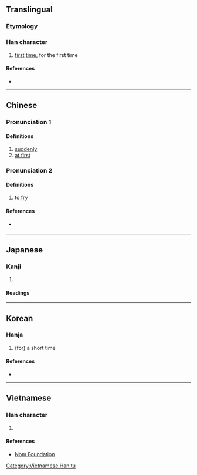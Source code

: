 {{character info/new}}
==Translingual==
{{stroke order|type=animate}}

===Etymology===
{{Han etyl}}

===Han character===
{{Han char|rn=4|rad=丿|as=04|sn=5|four=80211|canj=HS|ids=⿱𠂉⿰丨二}}

# [[first]] [[time]], for the first time

====References====
* {{Han ref|kx=0082.060|dkj=00130|dj=0165.220|hdz=10035.030|uh=4E4D|ud=20045|bh=A545|bd=42309}}

----

==Chinese==
{{zh-forms}}

===Pronunciation 1===
{{zh-pron
|m=zhà,zuò
|c=zaa3,zaa6,zok3
|h=
|mn=qz,xm:chā/qz,xm:chà/zz:chèe
|w=
|mc=y
|oc=y
|ma=
|cat=n
}}

====Definitions====
{{zh-hanzi}}

# [[suddenly]]
# [[at first]]

===Pronunciation 2===
{{zh-pron
|mn=tw:chàⁿ
|cat=n
}}

====Definitions====
{{zh-hanzi}}

# {{lb|zh|Min Nan}} to [[fry]]

====References====
* {{qualifier|Min Nan}} {{thcwd|1307}}

----

==Japanese==

===Kanji===
{{ja-kanji|grade=|rs=丿04}}

# {{defn|lang=ja|sort=丿04}}

====Readings====
{{ja-readings
|on=さく, さ
|kun=たちま-ち, なが-ら
}}

----

==Korean==

===Hanja===
{{ko-hanja|hangeul=사|rv=sa|mr=sa|y=sa|eumhun=잠깐|ehrv=jamkkan|ehmr=chamkkan|ehy=}}

# (for) a short time

====References====
* {{Hanja ref|nav=9706}}

----

==Vietnamese==

===Han character===
{{vi-readings|rs=丿04|hanviet=[[chạ]], [[sạ]], [[cha]], [[sã]]}}

# {{defn|lang=vi|sort=丿04}}

====References====
* [http://nomfoundation.org/common/nom_details.php?codepoint=4e4d Nom Foundation]

[[Category:Vietnamese Han tu]]